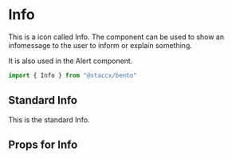 
<Meta title="Components|Icons/Info" component={Info}/>


# Info
This is a icon called Info. The component can be used to show an infomessage to the user to inform or explain something. 

It is also used in the Alert component.  


```javascript
import { Info } from "@staccx/bento"
```

## Standard Info
This is the standard Info.

<Preview>
  <Story name="Standard">
   <Info/>
  </Story>
</Preview>


## Props for Info
<Props of={Info} />
